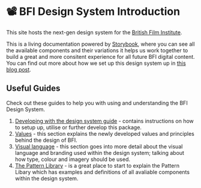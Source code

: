 
<Meta title="1 Docs/Getting Started/1 Introduction" />

# 📽 BFI Design System Introduction

This site hosts the next-gen design system for the [British Film Institute](bfi.org.uk).

This is a living documentation powered by [Storybook](https://storybook.js.org/), where you can see all the available components and their variations it helps us work together to build a great and more consitent experience for all future BFI digital content. You can find out more about how we set up this design system up in [this blog post](https://uxdesign.cc/building-a-design-system-out-of-react-components-cef6014ef290).

## Useful Guides

Check out these guides to help you with using and understanding the BFI Design System.

1. [Developing with the design system guide](/?path=/story/1-docs-getting-started-2-developing-with-the-design-system--page) - contains instructions on how to setup up, utilise or further develop this package.
2. [Values](/?path=/story/1-docs-values-1-vision-values--page) - this section explains the newly developed values and principles behind the design of BFI.
3. [Visual language](/?path=/story/1-docs-visual-language-1-visual-language-branding--page) - this section goes into more detail about the visual language and branding used within the design system; talking about how type, colour and imagery should be used.
4. [The Pattern Library](/?path=/story/2-pattern-library-0-pattern-library-guide--page) - is a great place to start to explain the Pattern Libary which has examples and definitions of all avaliable components within the design system.
